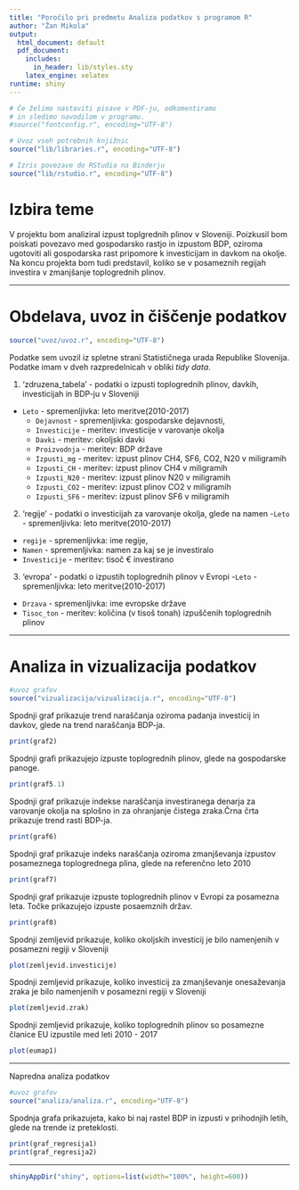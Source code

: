 ```yaml
---
title: "Poročilo pri predmetu Analiza podatkov s programom R"
author: "Žan Mikola"
output:
  html_document: default
  pdf_document:
    includes:
      in_header: lib/styles.sty
    latex_engine: xelatex
runtime: shiny
---
```


```r
# Če želimo nastaviti pisave v PDF-ju, odkomentiramo
# in sledimo navodilom v programu.
#source("fontconfig.r", encoding="UTF-8")

# Uvoz vseh potrebnih knjižnic
source("lib/libraries.r", encoding="UTF-8")
```

```r
# Izris povezave do RStudia na Binderju
source("lib/rstudio.r", encoding="UTF-8")
```

# Izbira teme

V projektu bom analiziral izpust toplgrednih plinov v Sloveniji.
Poizkusil bom poiskati povezavo med gospodarsko rastjo in izpustom BDP, oziroma ugotoviti ali gospodarska rast pripomore k investicijam in davkom na okolje.
Na koncu projekta bom tudi predstavil, koliko se v posameznih regijah investira v zmanjšanje toplogrednih plinov.


***

# Obdelava, uvoz in čiščenje podatkov

```r
source("uvoz/uvoz.r", encoding="UTF-8")
```

Podatke sem uvozil iz spletne strani Statističnega urada Republike Slovenija. Podatke imam v dveh razpredelnicah v obliki *tidy data*.

1. 'zdruzena_tabela' - podatki o izpusti toplogrednih plinov, davkih, investicijah in BDP-ju v Sloveniji
- `Leto` - spremenljivka: leto meritve(2010-2017)
  - `Dejavnost` - spremenljivka: gospodarske dejavnosti,
  - `Investicije` - meritev: investicije v varovanje okolja
  - `Davki` - meritev: okoljski davki 
  - `Proizvodnja` - meritev: BDP države
  - `Izpusti_mg` - meritev: izpust plinov CH4, SF6, CO2, N20 v miligramih
  - `Izpusti_CH` - meritev: izpust plinov CH4 v miligramih
  - `Izpusti_N20` - meritev: izpust plinov N20 v miligramih
  - `Izpusti_CO2` - meritev: izpust plinov CO2 v miligramih
  - `Izpusti_SF6` - meritev: izpust plinov SF6 v miligramih

2. 'regije' - podatki o investicijah za varovanje okolja, glede na namen
-`Leto` - spremenljivka: leto meritve(2010-2017)
  - `regije` - spremenljivka: ime regije,
  - `Namen` - spremenljivka: namen za kaj se je investiralo
  - `Investicije` - meritev: tisoč € investirano

3. 'evropa' - podatki o izpustih toplogrednih plinov v Evropi
-`Leto` - spremenljivka: leto meritve(2010-2017)
  - `Drzava` - spremenljivka: ime evropske države
  - `Tisoc_ton` - meritev: količina (v tisoš tonah) izpuščenih toplogrednih plinov
  
  
  
***

# Analiza in vizualizacija podatkov


```r
#uvoz grafov
source("vizualizacija/vizualizacija.r", encoding="UTF-8")
```


Spodnji graf prikazuje trend naraščanja oziroma padanja investicij in davkov, glede na trend naraščanja BDP-ja.
```r
print(graf2)
```


Spodnji grafi prikazujejo izpuste toplogrednih plinov, glede na gospodarske panoge. 
```r
print(graf5.1)
```

Spodnji graf prikazuje indekse naraščanja investiranega denarja za varovanje okolja na splošno in za ohranjanje čistega zraka.Črna črta prikazuje trend rasti BDP-ja. 
```r
print(graf6)
```
Spodnji graf prikazuje indeks naraščanja oziroma zmanjševanja izpustov posameznega toplogrednega plina, glede na referenčno leto 2010
```r
print(graf7)
```

Spodnji graf prikazuje izpuste toplogrednih plinov v Evropi za posamezna leta. Točke prikazujejo izpuste posaemznih držav.
```r
print(graf8)
```

Spodnji zemljevid prikazuje, koliko okoljskih investicij je bilo namenjenih v posamezni regiji v Sloveniji
```r
plot(zemljevid.investicije)

```
Spodnji zemljevid prikazuje, koliko  investicij za zmanjševanje onesaževanja zraka je bilo namenjenih v posamezni regiji v Sloveniji
```r
plot(zemljevid.zrak)
```
Spodnji zemljevid prikazuje, koliko toplogrednih plinov so posamezne članice EU izpustile med leti 2010 - 2017
```r
plot(eumap1)
```
***

 Napredna analiza podatkov

```r
#uvoz grafov
source("analiza/analiza.r", encoding="UTF-8")
```

Spodnja grafa prikazujeta, kako bi naj rastel BDP in izpusti v prihodnjih letih, glede na trende iz preteklosti.
```r
print(graf_regresija1)
print(graf_regresija2)

```




***

```r
shinyAppDir("shiny", options=list(width="100%", height=600))
```
